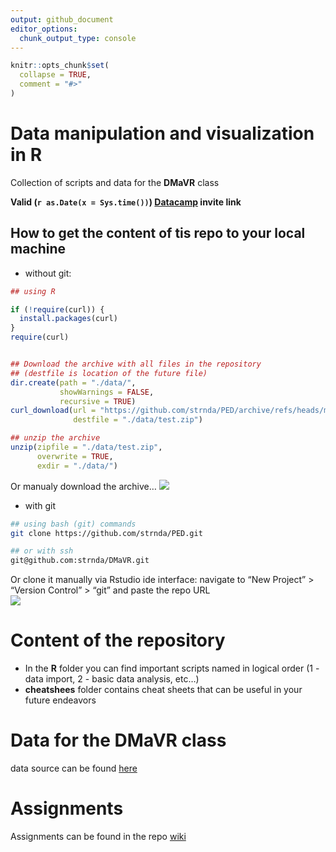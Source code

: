 ```yaml
---
output: github_document
editor_options: 
  chunk_output_type: console
---
```


<!-- README.md is generated from README.Rmd. Please edit that file -->

```r
knitr::opts_chunk$set(
  collapse = TRUE,
  comment = "#>"
)
```

# Data manipulation and visualization in R

Collection of scripts and data for the **DMaVR** class

**Valid (`r as.Date(x = Sys.time())`) [Datacamp](https://www.datacamp.com/groups/shared_links/ccc4fb8cd007ffd95abe048c5325c5f2138f02ca0c13e1aa16ad6c077e532fdd) invite link**

## How to get the content of tis repo to your local machine

- without git:
```r
## using R

if (!require(curl)) {
  install.packages(curl)
}
require(curl)


## Download the archive with all files in the repository
## (destfile is location of the future file)
dir.create(path = "./data/",
           showWarnings = FALSE,
           recursive = TRUE)
curl_download(url = "https://github.com/strnda/PED/archive/refs/heads/main.zip", 
              destfile = "./data/test.zip")

## unzip the archive
unzip(zipfile = "./data/test.zip",
      overwrite = TRUE, 
      exdir = "./data/")
```

Or manualy download the archive...
![](figs/download.png)


- with git
```bash
## using bash (git) commands
git clone https://github.com/strnda/PED.git

## or with ssh
git@github.com:strnda/DMaVR.git
```

Or clone it manually via Rstudio ide interface: navigate to "New Project" > "Version Control" > "git" and paste the repo URL    
![](figs/git_repo_clone.png)

# Content of the repository

- In the **R** folder you can find important scripts named in logical order (1 - data import, 2 - basic data analysis, etc...)    
- **cheatshees** folder contains cheat sheets that can be useful in your future endeavors

# Data for the **DMaVR** class

data source can be found [here](https://gdex.ucar.edu/dataset/camels/file.html)

# Assignments

Assignments can be found in the repo [wiki](https://github.com/strnda/DMaVR/wiki)